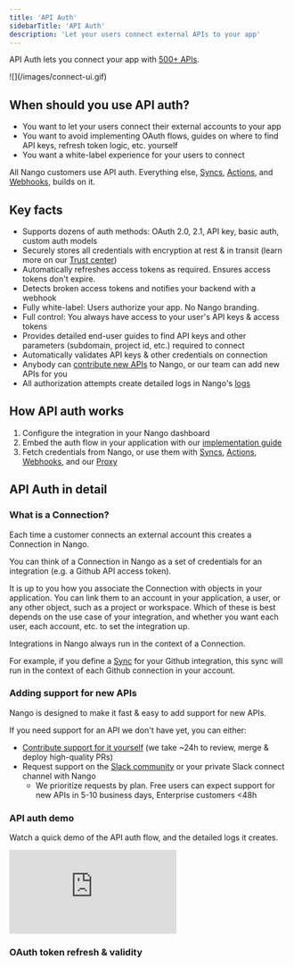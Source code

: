 ```yaml
---
title: 'API Auth'
sidebarTitle: 'API Auth'
description: 'Let your users connect external APIs to your app'
---
```


API Auth lets you connect your app with [500+ APIs](/integrations/all).

<Frame caption="Connection flow with Nango's pre-built Connect UI">
  ![](/images/connect-ui.gif)
</Frame>

## When should you use API auth?

- You want to let your users connect their external accounts to your app
- You want to avoid implementing OAuth flows, guides on where to find API keys, refresh token logic, etc. yourself
- You want a white-label experience for your users to connect

All Nango customers use API auth. Everything else, [Syncs](/guides/use-cases/syncs), [Actions](/guides/use-cases/actions), and [Webhooks](/guides/use-cases/webhooks), builds on it.


## Key facts

- Supports dozens of auth methods: OAuth 2.0, 2.1, API key, basic auth, custom auth models
- Securely stores all credentials with encryption at rest & in transit (learn more on our [Trust center](https://trust.nango.dev))
- Automatically refreshes access tokens as required. Ensures access tokens don't expire.
- Detects broken access tokens and notifies your backend with a webhook
- Fully white-label: Users authorize your app. No Nango branding.
- Full control: You always have access to your user's API keys & access tokens
- Provides detailed end-user guides to find API keys and other parameters (subdomain, project id, etc.) required to connect
- Automatically validates API keys & other credentials on connection
- Anybody can [contribute new APIs](/implementation-guides/platform/contribute-new-api) to Nango, or our team can add new APIs for you
- All authorization attempts create detailed logs in Nango's [logs](/guides/platform/logs)

## How API auth works

1. Configure the integration in your Nango dashboard
2. Embed the auth flow in your application with our [implementation guide](/implementation-guides/api-auth/implement-api-auth)
3. Fetch credentials from Nango, or use them with [Syncs](/guides/use-cases/syncs), [Actions](/guides/use-cases/actions), [Webhooks](/guides/use-cases/webhooks), and our [Proxy](/guides/use-cases/proxy)

## API Auth in detail

### What is a Connection?

Each time a customer connects an external account this creates a Connection in Nango.

You can think of a Connection in Nango as a set of credentials for an integration (e.g. a Github API access token).

It is up to you how you associate the Connection with objects in your application. You can link them to an account in your application, a user, or any other object, such as a project or workspace. Which of these is best depends on the use case of your integration, and whether you want each user, each account, etc. to set the integration up.

Integrations in Nango always run in the context of a Connection.

For example, if you define a [Sync](/guides/use-cases/syncs) for your Github integration, this sync will run in the context of each Github connection in your account.

### Adding support for new APIs

Nango is designed to make it fast & easy to add support for new APIs.

If you need support for an API we don't have yet, you can either:
- [Contribute support for it yourself](/implementation-guides/platform/contribute-new-api) (we take ~24h to review, merge & deploy high-quality PRs)
- Request support on the [Slack community](https://nango.dev/slack) or your private Slack connect channel with Nango
  - We prioritize requests by plan. Free users can expect support for new APIs in 5-10 business days, Enterprise customers \<48h

### API auth demo

Watch a quick demo of the API auth flow, and the detailed logs it creates.

<div style={{ position: 'relative', overflow: 'hidden', paddingTop: '56.25%' }}>
    <iframe
        src="https://www.loom.com/embed/ba30523220f94bf3a8def8bf5f2b92c2"
        frameBorder="0"
        allowFullScreen
        style={{ position: 'absolute', top: 0, left: 0, width: '100%', height: '100%' }}
        title="Loom video"
    ></iframe>
</div>

### OAuth token refresh & validity

